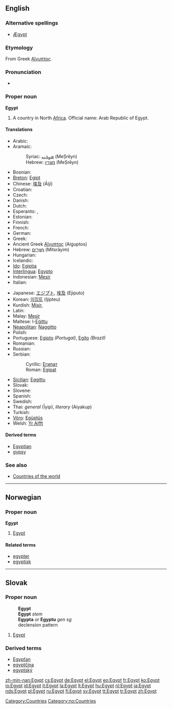 ==English==
{{wikipedia}}

===Alternative spellings===
* [[Ægypt]] {{i|archaic}}

===Etymology===
From Greek [[Αἴγυπτος]].

===Pronunciation===
*{{audio|en-us-Egypt.ogg|Audio (US)}}

===Proper noun===
'''Egypt'''

# A country in North [[Africa]]. Official name: Arab Republic of Egypt.

====Translations====
{{trans-top|Country}}
*Arabic: {{ARchar|[[مصر|مِصْرُ]]}} {{IPAchar|(Miʂr)}} {{f}}
*Aramaic:
*:Syriac: [[ܡܨܪܝܢ]] (MeṢrēyn)
*:Hebrew: [[מצרין]] (MeṢrēyn)
*Bosnian: {{t-|bs|Egipat|m}}
*[[Breton]]: [[Egipt]]
*Chinese: [[埃及]] (Āijí)
*Croatian: {{t+|hr|Egipat|m}}
* Czech: {{t+|cs|Egypt|m}}
* Danish: {{t-|da|Egypten}}
* Dutch: {{t+|nl|Egypte}}
* Esperanto: {{t+|eo|Egiptio|xs=Esperanto}}, {{t-|eo|Egiptujo|xs=Esperanto}}
* Estonian: {{t-|et|Egiptus}}
* Finnish: {{t+|fi|Egypti}}
* French: {{t+|fr|Égypte}}
* German: {{t+|de|Ägypten|n}}
* Greek: {{t+|el|Αίγυπτος|f|tr=Aígyptos|sc=Grek}}
*Ancient Greek [[Αἴγυπτος]] (Aiguptos)
*Hebrew: [[מצרים|מִצְרָיִם]] (Mitsrāyim)
* Hungarian: {{t-|hu|Egyiptom}}
* Icelandic: {{t+|is|Egyptaland|n}}
*[[Ido]]: [[Egiptia]]
*[[Interlingua]]: [[Egypto]]
*Indonesian: [[Mesir]]
* Italian: {{t+|it|Egitto|m}}
{{trans-mid}}
*Japanese: [[エジプト]], [[埃及]] (Ejiputo)
*Korean: [[이집트]] (Ijipteu)
*Kurdish: [[Misir]], {{KUchar|[[میسر]]}}
* Latin: {{t+|la|Aegyptus|m}}
*Malay: [[Mesir]]
*Maltese: l-[[Eġittu]]
*[[Neapolitan]]: [[Naggitto]] {{m}}
* Polish: {{t+|pl|Egipt|m}}
*Portuguese: [[Egipto]] {{m}} ''(Portugal)'', [[Egito]] {{m}} ''(Brazil)''
* Romanian: {{t-|ro|Egipt|n}}
* Russian: {{t+|ru|Египет|m|tr=Egípet|sc=Cyrl}}
*Serbian:
*:Cyrillic: [[Египат#Serbian|Египат]] {{m}}
*:Roman: [[Egipat#Serbian|Egipat]] {{m}}
*[[Sicilian]]: [[Eggittu]] {{m}}
* Slovak: {{t-|sk|Egypt|m}}
* Slovene: {{t+|sl|Egipt|m}}
* Spanish: {{t+|es|Egipto|m}}
* Swedish: {{t+|sv|Egypten}}
*Thai: ''general'' {{THchar|[[อิยิปต์]]}} (Īyip), ''literary'' {{THchar|[[ไอยคุปต์]]}} (Aiyakup)
* Turkish: {{t+|tr|Mısır}}
*[[Võro]]: [[Egüptüs]]
*Welsh: [[Yr Aifft]]
{{trans-bottom}}

====Derived terms====
*[[Egyptian]]
*[[gypsy]]

===See also===
*[[Countries of the world]]

[[Category:Countries]]

----

==Norwegian==

===Proper noun===
'''Egypt'''

# [[#English|Egypt]]

====Related terms====
*[[egypter]]
*[[egyptisk]]

[[Category:no:Countries]]

----

==Slovak==

===Proper noun===
:'''Egypt'''
:'''Egypt''' ''stem''
:'''Egypta''' ''or'' '''Egyptu''' ''gen sg''
:declension pattern {{dub}}

# [[Egypt#English|Egypt]]

===Derived terms===
* [[Egypťan#Slovak|Egypťan]]
* [[egyptčina#Slovak|egyptčina]]
* [[egyptský]]

[[zh-min-nan:Egypt]]
[[cs:Egypt]]
[[de:Egypt]]
[[el:Egypt]]
[[eo:Egypt]]
[[fr:Egypt]]
[[ko:Egypt]]
[[io:Egypt]]
[[id:Egypt]]
[[it:Egypt]]
[[la:Egypt]]
[[lt:Egypt]]
[[hu:Egypt]]
[[nl:Egypt]]
[[ja:Egypt]]
[[nds:Egypt]]
[[pl:Egypt]]
[[ru:Egypt]]
[[fi:Egypt]]
[[sv:Egypt]]
[[tt:Egypt]]
[[tr:Egypt]]
[[zh:Egypt]]